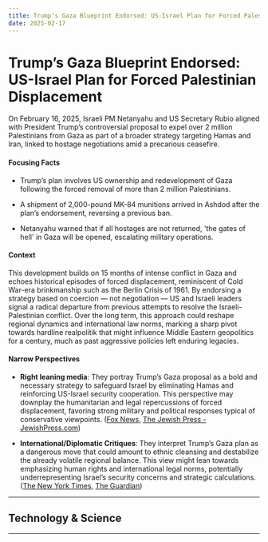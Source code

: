 ```yaml
---
title: Trump’s Gaza Blueprint Endorsed: US-Israel Plan for Forced Palestinian Displacement
date: 2025-02-17
---
```


# Trump’s Gaza Blueprint Endorsed: US-Israel Plan for Forced Palestinian Displacement

On February 16, 2025, Israeli PM Netanyahu and US Secretary Rubio aligned with President Trump’s controversial proposal to expel over 2 million Palestinians from Gaza as part of a broader strategy targeting Hamas and Iran, linked to hostage negotiations amid a precarious ceasefire.

#### Focusing Facts

- Trump’s plan involves US ownership and redevelopment of Gaza following the forced removal of more than 2 million Palestinians.

- A shipment of 2,000-pound MK-84 munitions arrived in Ashdod after the plan’s endorsement, reversing a previous ban.

- Netanyahu warned that if all hostages are not returned, 'the gates of hell' in Gaza will be opened, escalating military operations.

#### Context

This development builds on 15 months of intense conflict in Gaza and echoes historical episodes of forced displacement, reminiscent of Cold War-era brinkmanship such as the Berlin Crisis of 1961. By endorsing a strategy based on coercion — not negotiation — US and Israeli leaders signal a radical departure from previous attempts to resolve the Israeli-Palestinian conflict. Over the long term, this approach could reshape regional dynamics and international law norms, marking a sharp pivot towards hardline realpolitik that might influence Middle Eastern geopolitics for a century, much as past aggressive policies left enduring legacies.

#### Narrow Perspectives

- **Right leaning media**: They portray Trump’s Gaza proposal as a bold and necessary strategy to safeguard Israel by eliminating Hamas and reinforcing US-Israel security cooperation. This perspective may downplay the humanitarian and legal repercussions of forced displacement, favoring strong military and political responses typical of conservative viewpoints. ([Fox News](https://www.foxnews.com/politics/rubio-netanyahu-affirm-common-strategy-gaza-set-sights-iran-join-statement), [The Jewish Press - JewishPress.com](https://www.jewishpress.com/indepth/opinions/trump-disrupter-in-chief/2025/02/16/))

- **International/Diplomatic Critiques**: They interpret Trump’s Gaza plan as a dangerous move that could amount to ethnic cleansing and destabilize the already volatile regional balance. This view might lean towards emphasizing human rights and international legal norms, potentially underrepresenting Israel’s security concerns and strategic calculations. ([The New York Times](https://www.nytimes.com/live/2025/02/16/us/trump-news), [The Guardian](https://www.theguardian.com/commentisfree/2025/feb/17/gaza-donald-trump-arab-states-middle-east))

---

## Technology & Science

---
